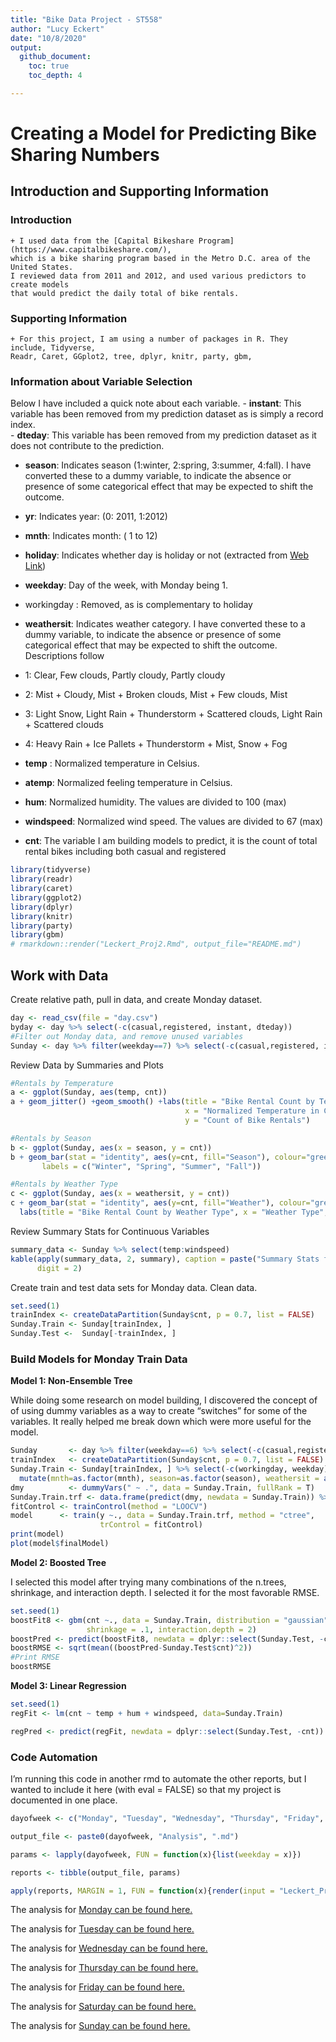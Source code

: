 ---
title: "Bike Data Project - ST558"
author: "Lucy Eckert"
date: "10/8/2020"
output:
  github_document:
    toc: true
    toc_depth: 4

---
# Creating a Model for Predicting Bike Sharing Numbers   

## Introduction and Supporting Information  

### Introduction
    + I used data from the [Capital Bikeshare Program](https://www.capitalbikeshare.com/), 
    which is a bike sharing program based in the Metro D.C. area of the United States. 
    I reviewed data from 2011 and 2012, and used various predictors to create models 
    that would predict the daily total of bike rentals.  
    
    
### Supporting Information  
    + For this project, I am using a number of packages in R. They include, Tidyverse, 
    Readr, Caret, GGplot2, tree, dplyr, knitr, party, gbm,    
    
### Information about Variable Selection  

Below I have included a quick note about each variable. 
- **instant**: This variable has been removed from my prediction dataset as is simply a record index.  
- **dteday**: This variable has been removed from my prediction dataset as it does not contribute to the prediction.  

- **season**: Indicates season (1:winter, 2:spring, 3:summer, 4:fall). I have converted these to a dummy variable, to indicate the absence or presence of some categorical effect that may be expected to shift the outcome.  

- **yr**: Indicates year: (0: 2011, 1:2012)  

- **mnth**: Indicates month: ( 1 to 12)  

- **holiday**: Indicates whether day is holiday or not (extracted from [Web Link](https://dchr.dc.gov/page/holiday-schedules))  

- **weekday**: Day of the week, with Monday being 1.  

- workingday : Removed, as is complementary to holiday  

+ **weathersit**:  Indicates weather category. I have converted these to a dummy variable, to indicate the absence or presence of some categorical effect that may be expected to shift the outcome. Descriptions follow
- 1: Clear, Few clouds, Partly cloudy, Partly cloudy
- 2: Mist + Cloudy, Mist + Broken clouds, Mist + Few clouds, Mist
- 3: Light Snow, Light Rain + Thunderstorm + Scattered clouds, Light Rain + Scattered clouds
- 4: Heavy Rain + Ice Pallets + Thunderstorm + Mist, Snow + Fog  

- **temp** : Normalized temperature in Celsius.   

- **atemp**: Normalized feeling temperature in Celsius.   

- **hum**: Normalized humidity. The values are divided to 100 (max)  

- **windspeed**: Normalized wind speed. The values are divided to 67 (max)  

- **cnt**: The variable I am building models to predict, it is the count of total rental bikes including both casual and registered

```{r setup, echo = FALSE, warning = FALSE, message = FALSE}

library(tidyverse)
library(readr)
library(caret)
library(ggplot2)
library(dplyr)
library(knitr)
library(party)
library(gbm)
# rmarkdown::render("Leckert_Proj2.Rmd", output_file="README.md")
```

## Work with Data  

Create relative path, pull in data, and create Monday dataset.
```{r, , warning = FALSE}
day <- read_csv(file = "day.csv")
byday <- day %>% select(-c(casual,registered, instant, dteday))
#Filter out Monday data, and remove unused variables
Sunday <- day %>% filter(weekday==7) %>% select(-c(casual,registered, instant, dteday))
```

Review Data by Summaries and Plots
```{r, , warning = FALSE}
#Rentals by Temperature
a <- ggplot(Sunday, aes(temp, cnt))
a + geom_jitter() +geom_smooth() +labs(title = "Bike Rental Count by Temperature", 
                                       x = "Normalized Temperature in Celcius", 
                                       y = "Count of Bike Rentals")
```

```{r, , warning = FALSE}
#Rentals by Season
b <- ggplot(Sunday, aes(x = season, y = cnt))
b + geom_bar(stat = "identity", aes(y=cnt, fill="Season"), colour="green") + labs(title = "Bike Rental Count by Season", x = "Season", y = "Count of Bike Rentals") + scale_fill_discrete(name = "Seasons:", 
       labels = c("Winter", "Spring", "Summer", "Fall")) 
```

```{r, warning = FALSE}
#Rentals by Weather Type
c <- ggplot(Sunday, aes(x = weathersit, y = cnt))
c + geom_bar(stat = "identity", aes(y=cnt, fill="Weather"), colour="green") + 
  labs(title = "Bike Rental Count by Weather Type", x = "Weather Type", y = "Count of Bike Rentals") +   scale_fill_discrete(name = "Weather:") 
```

Review Summary Stats for Continuous Variables
```{r}
summary_data <- Sunday %>% select(temp:windspeed)
kable(apply(summary_data, 2, summary), caption = paste("Summary Stats for Continuous Variables"), 
      digit = 2)
```


Create train and test data sets for Monday data. Clean data.
```{r, , warning = FALSE, error=TRUE}
set.seed(1)
trainIndex <- createDataPartition(Sunday$cnt, p = 0.7, list = FALSE)
Sunday.Train <- Sunday[trainIndex, ] 
Sunday.Test <-  Sunday[-trainIndex, ]
```
  
### Build Models for Monday Train Data  

**Model 1: Non-Ensemble Tree** 

While doing some research on model building, I discovered the concept of of using dummy 
variables as a way to create "switches" for some of the variables. It really helped me
break down which were more useful for the model.
```{r, warning = FALSE, error=TRUE}
Sunday       <- day %>% filter(weekday==6) %>% select(-c(casual,registered, instant, dteday))
trainIndex   <- createDataPartition(Sunday$cnt, p = 0.7, list = FALSE)
Sunday.Train <- Sunday[trainIndex, ] %>% select(-c(workingday, weekday)) %>% 
  mutate(mnth=as.factor(mnth), season=as.factor(season), weathersit = as.factor(weathersit))
dmy          <- dummyVars(" ~ .", data = Sunday.Train, fullRank = T)
Sunday.Train.trf <- data.frame(predict(dmy, newdata = Sunday.Train)) %>% mutate(y = scale(cnt)) %>% select(-cnt)
fitControl <- trainControl(method = "LOOCV")
model      <- train(y ~., data = Sunday.Train.trf, method = "ctree",
                    trControl = fitControl)
print(model)
plot(model$finalModel)
```

**Model 2: Boosted Tree**

I selected this model after trying many combinations of the n.trees, shrinkage, 
and interaction depth. I selected it for the most favorable RMSE.
```{r, warning = FALSE, error=TRUE}
set.seed(1)
boostFit8 <- gbm(cnt ~., data = Sunday.Train, distribution = "gaussian", n.trees = 100,
                 shrinkage = .1, interaction.depth = 2)
boostPred <- predict(boostFit8, newdata = dplyr::select(Sunday.Test, -cnt), n.trees = 100)
boostRMSE <- sqrt(mean((boostPred-Sunday.Test$cnt)^2))
#Print RMSE
boostRMSE
```

**Model 3: Linear Regression**
```{r regmodel, echo=TRUE, warning=FALSE, error=TRUE}
set.seed(1)
regFit <- lm(cnt ~ temp + hum + windspeed, data=Sunday.Train)

regPred <- predict(regFit, newdata = dplyr::select(Sunday.Test, -cnt))
```


### Code Automation  

I'm running this code in another rmd to automate the other reports, but I wanted to include
it here (with eval = FALSE) so that my project is documented in one place.  

```{r, eval = FALSE}
dayofweek <- c("Monday", "Tuesday", "Wednesday", "Thursday", "Friday", "Saturday", "Sunday")

output_file <- paste0(dayofweek, "Analysis", ".md")

params <- lapply(dayofweek, FUN = function(x){list(weekday = x)})

reports <- tibble(output_file, params)

apply(reports, MARGIN = 1, FUN = function(x){render(input = "Leckert_Proj2.Rmd", output_file = x[[1]], params = x[[2]])})
```

The analysis for [Monday can be found here.](https://github.com/laeckert/Project_2/blob/main/MondayAnalysis_files/figure-gfm/Monday.pdf)

The analysis for [Tuesday can be found here.](https://github.com/laeckert/Project_2/blob/main/TuesdayAnalysis_files/figure-gfm/Tuesday.pdf)

The analysis for [Wednesday can be found here.](https://github.com/laeckert/Project_2/blob/main/WednesdayAnalysis_files/figure-gfm/Wednesday.pdf)

The analysis for [Thursday can be found here.](https://github.com/laeckert/Project_2/blob/main/ThursdayAnalysis_files/figure-gfm/Thursday.pdf)

The analysis for [Friday can be found here.](https://github.com/laeckert/Project_2/blob/main/FridayAnalysis_files/figure-gfm/Friday.pdf)

The analysis for [Saturday can be found here.](https://github.com/laeckert/Project_2/blob/main/SaturdayAnalysis_files/figure-gfm/Saturday.pdf)

The analysis for [Sunday can be found here.](https://github.com/laeckert/Project_2/blob/main/SundayAnalysis_files/figure-gfm/Sunday.pdf)
